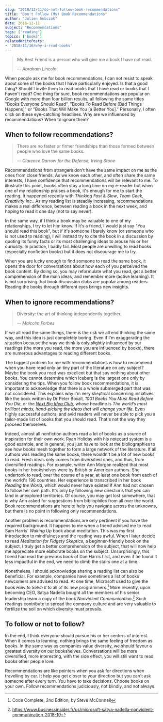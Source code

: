 ```yaml
---
slug: "2018/12/11/do-not-follow-book-recommendations"
title: "Don't Follow (My) Book Recommendations"
author: "Julien Sobczak"
date: 2018-12-11
subject: "Recommendations"
tags: ['reading']
topics: ['books']
relatedWritePosts:
- '2018/11/16/why-i-read-books'
---
```



> My Best Friend is a person who will give me a book I have not read.
>
> -- <cite>Abraham Lincoln</cite>

<Lead>
When people ask me for book recommendations, I can not resist to speak about some of the books that I have particularly enjoyed. Is that a good thing? Should I invite them to read books that I have read or books that I haven't read?
</Lead>

<Lead>
One thing for sure, book recommendations are popular on Google with more than four billion results, all following the same titles "Books Everyone Should Read", "Books To Read Before [Bad Things Happens]" or "Books That Will Make You [a Better You]." Personally, I often click on these eye-catching headlines. Why are we influenced by recommendations? When to ignore them?
</Lead>


## When to follow recommendations?

> There are no faster or firmer friendships than those formed between people who love the same books.
>
> -- <cite>Clarence Darrow for the Defense, Irving Stone</cite>

Recommendations from strangers don't have the same impact on me as the ones from close friends. As we know each other, and often share the same interests, I have confidence that recommendations will be relevant to me. To illustrate this point, books often stay a long time on my e-reader but when one of my relationship praises a book, it's enough for me to start the reading. It happened recently with _Thinking Fast & Slow_, _Team Geek_, _Creativity Inc._. As my reading list is steadily increasing, recommendations makes a real difference, between reading a book in the next week, and hoping to read it one day (not to say never).

In the same way, if I think a book may be valuable to one of my relationships, I try to let him know. If it's a friend, I would just say "You should read this book", but if it's someone I barely know (or someone who is not used to reading), I will instead try to cite the book in a discussion by quoting its funny facts or its most challenging ideas to arouse his or her curiosity. In practice, I badly fail. Most people are unwilling to read books (especially nonfiction books) but it does not discourage me to try.

When you are lucky enough to find someone to read the same book, it opens the door for conversations about how each of you perceived the book content. By doing so, you may reformulate what you read, get a better comprehension of the main ideas, and remember more (active learning). It is not surprising that book discussion clubs are popular among readers. Reading the books through different eyes brings new insights.


## When to ignore recommendations?

> Diversity: the art of thinking independently together.
>
> -- <cite>Malcolm Forbes</cite>

If we all read the same things, there is the risk we all end thinking the same way, and this idea is just completely boring. Even if I'm exaggerating the situation because the way we think is only slightly influenced by our readings (the more you read, the more you are influenced by books), there are numerous advantages to reading different books.

The biggest problem for me with recommendations is how to recommend when you have read only an tiny part of the literature on any subject? Maybe the book you read was excellent but that say nothing about other books. You cannot determine which iceberg is the largest one only by considering the tips. When you follow book recommendations, it is important to acknowledge that there is a whole submerged part that was not considered. This explains why I'm very skeptical concerning initiatives like the book written by Dr Peter Boxall, _1001 Books You Must Read Before You Die_, or the [_Next Big Idea Club_](https://www.nextbigideaclub.com), whose headline is _The world’s most brilliant minds, hand-picking the ideas that will change your life_. Even highly successful authors, and avid readers will never be able to pick you a tailor-made list of books that you should read. That's not the way they proceed themselves.

Indeed, almost all nonfiction authors read a lot of books as a source of inspiration for their own work. Ryan Holiday with his [notecard system](https://ryanholiday.net/the-notecard-system-the-key-for-remembering-organizing-and-using-everything-you-read/) is a good example, and in general, you just have to look at the bibliographies to see how books mesh together to form a large network of the literature. If all authors was reading the same books, there wouldn't be a lot of new books to read. Fresh ideas only comes from diversified ones, and thus, from diversified readings. For example, writer Ann Morgan realized that most books in her bookshelves were by British or American authors. She undertook to read, over the course of a year, at least one book from each of the world's 196 countries. Her experience is transcribed in her book _Reading the World_, which would never have existed if Ann had not chosen to follow her own path. It's only by following new directions that you can land in unexplored territories. Of course, you may get lost somewhere, that is why Ann asked for suggestions from bibliophiles from all over the world. Book recommendations are here to help you navigate across the unknowns, but there is no point in following only recommendations.

Another problem is recommendations are only pertinent if you have the required background. It happens to me when a friend advised me to read Sam Harris' _Waking Up_ book about meditation. This was my first introduction to mindfulness and the reading was awful. When I later decide to read _Meditation for Fidgety Skeptics_, a beginner-friendly book on the subject, I truly get a better comprehension of the subject, that will now help me appreciate more elaborate books on the subject. Unsurprisingly, this friend had read the previous book of Dan Harris first, and even if he found it less impactful in the end, we need to climb the stairs one at a time.

Nonetheless, I should acknowledge sharing a reading list can also be beneficial. For example, companies have sometimes a list of books newcomers are advised to read. At one time, Microsoft used to give the book _How to Solve It_ to all of its new programmers.[^1] More recently, upon becoming CEO, Satya Nadella bought all the members of his senior leadership team a copy of the book _Nonviolent Communication_.[^2] Such readings contribute to spread the company culture and are very valuable to fertilize the soil on which diversity must prevails.


## To follow or not to follow?

In the end, I think everyone should pursue his or her centers of interest. When it comes to learning, nothing brings the same feeling of freedom as books. In the same way as companies value diversity, we should favour a greatest diversity on our bookshelves. Conversations will be more diversified, more interesting, with the side effect, you will still want to read books other people love.

Recommendations are like pointers when you ask for directions when travelling by car. It help you get closer to your direction but you can't ask someone after every turn. You have to take decisions. Choose books on your own. Follow recommendations judiciously, not blindly, and not always.


[^1]: Code Complete, 2nd Edition, by Steve McConnell
[^2]: https://www.businessinsider.fr/us/microsoft-satya-nadella-nonviolent-communication-2018-10
